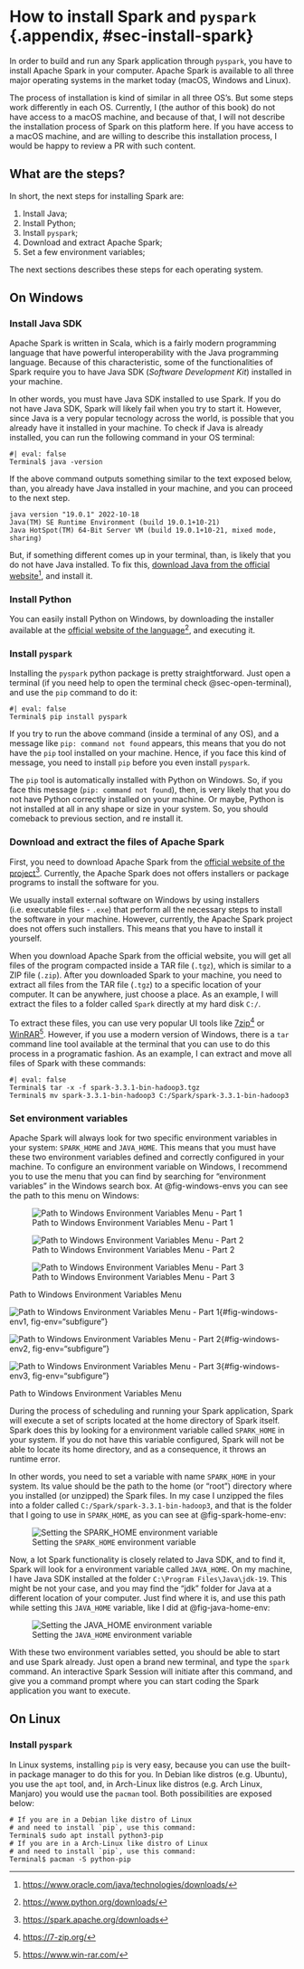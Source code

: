 
# How to install Spark and `pyspark` {.appendix, #sec-install-spark}

In order to build and run any Spark application through `pyspark`, you have to install Apache Spark in your computer. Apache Spark is available to all three major operating systems in the market today (macOS, Windows and Linux). 

The process of installation is kind of similar in all three OS's. But some steps work differently in each OS. Currently, I (the author of this book) do not have access to a macOS machine, and because of that, I will not describe the installation process of Spark on this platform here. If you have access to a macOS machine, and are willing to describe this installation process, I would be happy to review a PR with such content.



## What are the steps?

In short, the next steps for installing Spark are:

1. Install Java;
2. Install Python;
3. Install `pyspark`;
2. Download and extract Apache Spark;
3. Set a few environment variables;

The next sections describes these steps for each operating system. 


## On Windows

### Install Java SDK

Apache Spark is written in Scala, which is a fairly modern programming language that have powerful interoperability with the Java programming language. Because of this characteristic, some of the functionalities of Spark require you to have Java SDK (*Software Development Kit*) installed in your machine. 

In other words, you must have Java SDK installed to use Spark. If you do not have Java SDK, Spark will likely fail when you try to start it. However, since Java is a very popular tecnology across the world, is possible that you already have it installed in your machine. To check if Java is already installed, you can run the following command in your OS terminal:

```terminal
#| eval: false
Terminal$ java -version
```

If the above command outputs something similar to the text exposed below, than, you already have Java installed in your machine, and you can proceed to the next step.

```
java version "19.0.1" 2022-10-18
Java(TM) SE Runtime Environment (build 19.0.1+10-21)
Java HotSpot(TM) 64-Bit Server VM (build 19.0.1+10-21, mixed mode, sharing)
```

But, if something different comes up in your terminal, than, is likely that you do not have Java installed. To fix this, [download Java from the official website](https://www.oracle.com/java/technologies/downloads/)^[<https://www.oracle.com/java/technologies/downloads/>], and install it.


### Install Python

You can easily install Python on Windows, by downloading the installer available at the [official website of the language](https://www.python.org/downloads/)^[<https://www.python.org/downloads/>], and executing it.


### Install `pyspark`

Installing the `pyspark` python package is pretty straightforward. Just open a terminal (if you need help to open the terminal check @sec-open-terminal), and use the `pip` command to do it:

```terminal
#| eval: false
Terminal$ pip install pyspark
```

If you try to run the above command (inside a terminal of any OS), and a message like `pip: command not found` appears, this means that you do not have the `pip` tool installed on your machine. Hence, if you face this kind of message, you need to install `pip` before you even install `pyspark`.

The `pip` tool is automatically installed with Python on Windows. So, if you face this message (`pip: command not found`), then, is very likely that you do not have Python correctly installed on your machine. Or maybe, Python is not installed at all in any shape or size in your system. So, you should comeback to previous section, and re install it.



### Download and extract the files of Apache Spark

First, you need to download Apache Spark from the [official website of the project](https://spark.apache.org/downloads)^[<https://spark.apache.org/downloads>]. Currently, the Apache Spark does not offers installers or package programs to install the software for you.

We usually install external software on Windows by using installers (i.e. executable files - `.exe`) that perform all the necessary steps to install the software in your machine. However, currently, the Apache Spark project does not offers such installers. This means that you have to install it yourself.

When you download Apache Spark from the official website, you will get all files of the program compacted inside a TAR file (`.tgz`), which is similar to a ZIP file (`.zip`). After you downloaded Spark to your machine, you need to extract all files from the TAR file (`.tgz`) to a specific location of your computer. It can be anywhere, just choose a place. As an example, I will extract the files to a folder called `Spark` directly at my hard disk `C:/`. 

To extract these files, you can use very popular UI tools like [7zip](https://7-zip.org/)^[<https://7-zip.org/>] or [WinRAR](https://www.win-rar.com/)^[<https://www.win-rar.com/>]. However, if you use a modern version of Windows, there is a `tar` command line tool available at the terminal that you can use to do this process in a programatic fashion. As an example, I can extract and move all files of Spark with these commands:

```terminal
#| eval: false
Terminal$ tar -x -f spark-3.3.1-bin-hadoop3.tgz
Terminal$ mv spark-3.3.1-bin-hadoop3 C:/Spark/spark-3.3.1-bin-hadoop3
```


### Set environment variables

<!-- test if `HADOOP_HOME` variable and winutils.exe is really necessary -->
<!-- test if `PYSPARK_PYTHON` is really necessary -->

Apache Spark will always look for two specific environment variables in your system: `SPARK_HOME` and `JAVA_HOME`. This means that you must have these two environment variables defined and correctly configured in your machine. To configure an environment variable on Windows, I recommend you to use the menu that you can find by searching for "environment variables" in the Windows search box. At @fig-windows-envs you can see the path to this menu on Windows:

<!-- These multi-figures in sequence need to have a new line between each of them
if they do not have these new lines, an error in crossref will occur -->

::::: {.content-hidden when-format="pdf"}

::: {#fig-windows-envs}

![Path to Windows Environment Variables Menu - Part 1](../Figures/windows-environment-variables1.png){#fig-windows-env1}

![Path to Windows Environment Variables Menu - Part 2](../Figures/windows-environment-variables2.png){#fig-windows-env2}

![Path to Windows Environment Variables Menu - Part 3](../Figures/windows-environment-variables3.png){#fig-windows-env3}

Path to Windows Environment Variables Menu
:::

:::::


::::: {.content-visible when-format="pdf"}

::: {#fig-windows-envs}

![Path to Windows Environment Variables Menu - Part 1](../Figures/windows-environment-variables1.png){#fig-windows-env1, fig-env="subfigure"}

![Path to Windows Environment Variables Menu - Part 2](../Figures/windows-environment-variables2.png){#fig-windows-env2, fig-env="subfigure"}

![Path to Windows Environment Variables Menu - Part 3](../Figures/windows-environment-variables3.png){#fig-windows-env3, fig-env="subfigure"}

Path to Windows Environment Variables Menu
:::

:::::

During the process of scheduling and running your Spark application, Spark will execute a set of scripts located at the home directory of Spark itself. Spark does this by looking for a environment variable called `SPARK_HOME` in your system. If you do not have this variable configured, Spark will not be able to locate its home directory, and as a consequence, it throws an runtime error.

In other words, you need to set a variable with name `SPARK_HOME` in your system. Its value should be the path to the home (or "root") directory where you installed (or unzipped) the Spark files. In my case I unzipped the files into a folder called `C:/Spark/spark-3.3.1-bin-hadoop3`, and that is the folder that I going to use in `SPARK_HOME`, as you can see at @fig-spark-home-env:

![Setting the `SPARK_HOME` environment variable](../Figures/windows-environment-variables4.png){#fig-spark-home-env}


<!-- We need Java SDK not Java Runtime -->
<!-- Download at https://www.oracle.com/java/technologies/downloads/ -->
Now, a lot Spark functionality is closely related to Java SDK, and to find it, Spark will look for a environment variable called `JAVA_HOME`. On my machine, I have Java SDK installed at the folder `C:\Program Files\Java\jdk-19`. This might be not your case, and you may find the "jdk" folder for Java at a different location of your computer. Just find where it is, and use this path while setting this `JAVA_HOME` variable, like I did at @fig-java-home-env:

![Setting the `JAVA_HOME` environment variable](../Figures/windows-environment-variables5.png){#fig-java-home-env}

With these two environment variables setted, you should be able to start and use Spark already. Just open a brand new terminal, and type the `spark` command. An interactive Spark Session will initiate after this command, and give you a command prompt where you can start coding the Spark application you want to execute.




<!--
### Further configurations

With `SPARK_HOME` and `JAVA_HOME` variables configured, you should be able to start and use Spark already. But, you might need some more steps to correctly use Spark. An important info to use `pyspark` is the location (in your computer) of the Python interpreter. Spark might not know where your Python interpreter is located. Or maybe, you have multiple Python interpreters installed in your machine.

You can explicit tell Spark where is the Python interpreter that you want to use by setting the variable `PYSPARK_PYTHON`. This variable must contain the path to the home of the Python folder that contains the Python interpreter that you want to use while launching `pyspark`. If you are lazy like me, you can use Python itself to find the path to the executable of the Python interpreter. Just the run the following Python code:

```python
#| eval: false
import sys
sys.executable
```
-->





## On Linux

### Install `pyspark`

In Linux systems, installing `pip` is very easy, because you can use the built-in package manager to do this for you. In Debian like distros (e.g. Ubuntu), you use the `apt` tool, and, in Arch-Linux like distros (e.g. Arch Linux, Manjaro) you would use the `pacman` tool. Both possibilities are exposed below:

```terminal
# If you are in a Debian like distro of Linux
# and need to install `pip`, use this command:
Terminal$ sudo apt install python3-pip
# If you are in a Arch-Linux like distro of Linux
# and need to install `pip`, use this command:
Terminal$ pacman -S python-pip
```